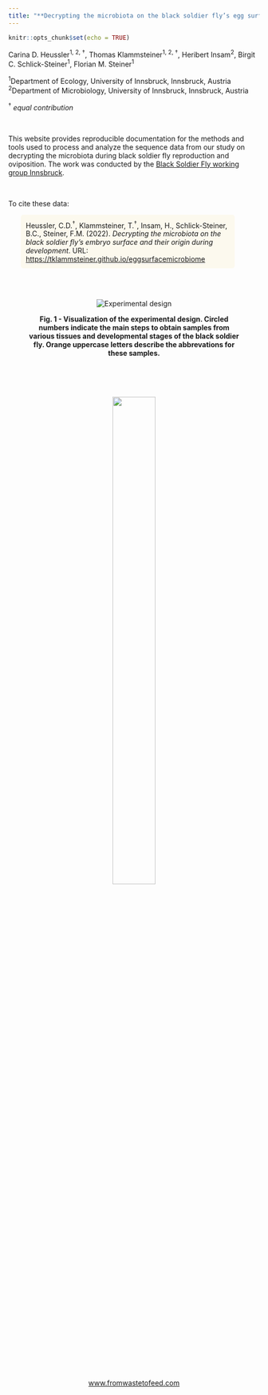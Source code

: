 ```yaml
---
title: "**Decrypting the microbiota on the black soldier fly’s egg surface and their origin during development**"
---
```


```r
knitr::opts_chunk$set(echo = TRUE)
```

<style>
  p.comment {
  background-color: #FCF9EE;
  padding: 10px;
  margin-left: 25px;
  margin-right: 50px;
  border-radius: 5px;
  }
</style>


Carina D. Heussler<sup>1, 2, †</sup>, Thomas Klammsteiner<sup>1, 2, †</sup>, Heribert Insam<sup>2</sup>, Birgit C. Schlick-Steiner<sup>1</sup>, Florian M. Steiner<sup>1</sup>

<sup>1</sup>Department of Ecology, University of Innsbruck, Innsbruck, Austria  
<sup>2</sup>Department of Microbiology, University of Innsbruck, Innsbruck, Austria  

<sup>†</sup> <i>equal contribution</i>

<br/>

This website provides reproducible documentation for the methods and tools used to process and analyze the sequence data from our study on decrypting the microbiota during black soldier fly reproduction and oviposition. The work was conducted by the [Black Soldier Fly working group Innsbruck](https://www.fromwastetofeed.com).  

<br/>

To cite these data:  

<p class="comment">
Heussler, C.D.<sup>†</sup>, Klammsteiner, T.<sup>†</sup>, Insam, H., Schlick-Steiner, B.C., Steiner, F.M. (2022). *Decrypting the microbiota on the black soldier fly’s embryo surface and their origin during development*. URL: [https://tklammsteiner.github.io/eggsurfacemicrobiome](https://tklammsteiner.github.io/eggsurfacemicrobiome)  
</p>

<br/>
<br/>

<center>
  
  <figure>
    
    <img src="images/experiment.png" alt="Experimental design" style="align: center">
    
    <figcaption align = "center">
    
      <b>Fig. 1 - Visualization of the experimental design. Circled numbers indicate the main steps to obtain samples from various tissues and developmental stages of the black soldier fly. Orange uppercase letters describe the abbrevations for these samples.</b>
    
    </figcaption>
  
  <figure>
  
  <br/>
  <br/>
  <br/>
  
  <a href="https://www.fromwastetofeed.com">
  
    <img src="https://raw.githubusercontent.com/tklammsteiner/fromwastetofeed/gh-pages/media/header-logo.png" width="50%"/>
    
  </a>  
  
  [www.fromwastetofeed.com](https://www.fromwastetofeed.com)
  
</center>